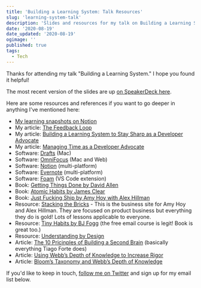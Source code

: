 ```yaml
---
title: 'Building a Learning System: Talk Resources'
slug: 'learning-system-talk'
description: 'Slides and resources for my talk on Building a Learning System. This talk is to help developers and developer advocates build a sytem for predictable and repeatable growth.'
date: '2020-08-19'
date_updated: '2020-08-19'
ogimage: ''
published: true
tags:
  - Tech
---
```


Thanks for attending my talk "Building a Learning System." I hope you found it helpful!

The most recent version of the slides are up [on SpeakerDeck here](https://speakerdeck.com/samjulien/building-a-learning-system).

Here are some resources and references if you want to go deeper in anything I've mentioned here:

- [My learning snapshots on Notion](https://www.notion.so/samjulien/168e5a1739f54c4a81ff0ba2695ebe5c?v=c8c1ea7fe05e479e8c10010bfbb3dcde)
- My article: [The Feedback Loop](./feedback-loop)
- My article: [Building a Learning System to Stay Sharp as a Developer Advocate](./learning-system-stay-sharp-as-a-developer-advocate)
- My article: [Managing Time as a Developer Advocate](managing-time-as-a-developer-advocate)
- Software: [Drafts](https://getdrafts.com/) (Mac)
- Software: [OmniFocus](https://www.omnigroup.com/omnifocus/) (Mac and Web)
- Software: [Notion](https://www.notion.so/) (multi-platform)
- Software: [Evernote](https://evernote.com/) (multi-platform)
- Software: [Foam](https://foambubble.github.io/foam/) (VS Code extension)
- Book: [Getting Things Done by David Allen](https://www.amazon.com/Getting-Things-Done-Stress-Free-Productivity/dp/0142000280)
- Book: [Atomic Habits by James Clear](https://www.amazon.com/Atomic-Habits-James-Clear-audiobook/dp/B07RFSSYBH/ref=sr_1_2?dchild=1&keywords=atomic+habits&qid=1597766616&s=books&sr=1-2)
- Book: [Just Fucking Ship by Amy Hoy with Alex Hillman](https://stackingthebricks.com/just-fucking-ship/)
- Resource: [Stacking the Bricks](https://stackingthebricks.com/) - This is the business site for Amy Hoy and Alex Hillman. They are focused on product business but everything they do is gold! Lots of lessons applicable to everyone.
- Resource: [Tiny Habits by BJ Fogg](https://www.tinyhabits.com/) (the free email course is legit! Book is great too.)
- Resource: [Understanding by Design](https://cft.vanderbilt.edu/guides-sub-pages/understanding-by-design/)
- Article: [The 10 Pricinples of Building a Second Brain](https://fortelabs.co/blog/the-10-principles-of-building-a-second-brain/) (basically everything Tiago Forte does)
- Article: [Using Webb’s Depth of Knowledge to Increase Rigor](https://www.edutopia.org/blog/webbs-depth-knowledge-increase-rigor-gerald-aungst)
- Article: [Bloom’s Taxonomy and Webb’s Depth of Knowledge](https://www.synergiseducation.com/blooms-taxonomy-and-webbs-depth-of-knowledge/)

If you'd like to keep in touch, [follow me on Twitter](https://twitter.com/samjulien) and sign up for my email list below.
